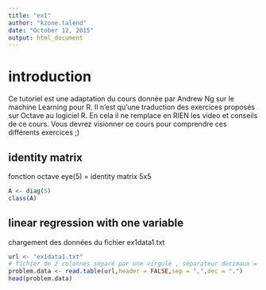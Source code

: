 ```yaml
---
title: "ex1"
author: "kzone.talend"
date: "October 12, 2015"
output: html_document
---
```


# introduction

Ce tutoriel est une adaptation du cours donnée par Andrew Ng sur le machine Learning pour R.
Il n'est qu'une traduction des exercices proposés sur Octave au logiciel R.
En cela il ne remplace en RIEN les video et conseils de ce cours. Vous devrez visionner ce cours pour comprendre ces différents exercices ;)

## identity matrix

fonction octave 
eye(5) =  identity matrix 5x5

```r
A <- diag(5)
class(A)
```


## linear regression with one variable

chargement des données du fichier ex1data1.txt

```r
url <- "ex1data1.txt"
# fichier de 2 colonnes séparé par une virgule , séparateur décimaux = . (point)
problem.data <- read.table(url,header = FALSE,sep = ",",dec = ".")
head(problem.data)
```

